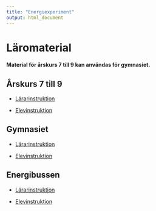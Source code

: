 ```yaml
---
title: "Energiexperiment"
output: html_document
---
```


# Läromaterial {.tabset .tabset-fade}
#### Material för årskurs 7 till 9 kan användas för gymnasiet.

## Årskurs 7 till 9

- [Lärarinstruktion](teachers_7.html)

- [Elevinstruktion](students_7.html)

##  Gymnasiet

- [Lärarinstruktion](teachers_GN.html)

- [Elevinstruktion](students_GN.html)


##  Energibussen

- [Lärarinstruktion](teachers_Buss.html)

- [Elevinstruktion](students_Buss.html)
